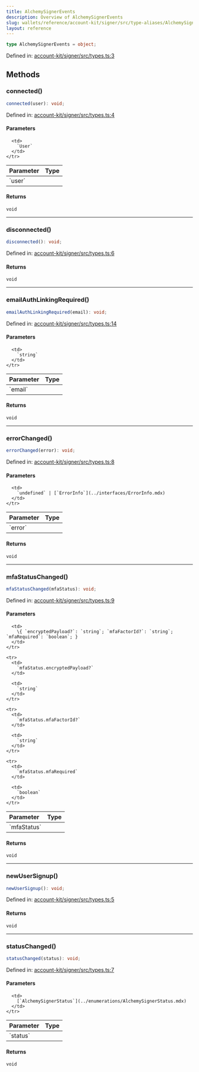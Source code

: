 ```yaml
---
title: AlchemySignerEvents
description: Overview of AlchemySignerEvents
slug: wallets/reference/account-kit/signer/src/type-aliases/AlchemySignerEvents
layout: reference
---
```


```ts
type AlchemySignerEvents = object;
```

Defined in: [account-kit/signer/src/types.ts:3](https://github.com/alchemyplatform/aa-sdk/blob/08da565ff1e1b5bcae4581d79993c4ed9e522c16/account-kit/signer/src/types.ts#L3)

## Methods

### connected()

```ts
connected(user): void;
```

Defined in: [account-kit/signer/src/types.ts:4](https://github.com/alchemyplatform/aa-sdk/blob/08da565ff1e1b5bcae4581d79993c4ed9e522c16/account-kit/signer/src/types.ts#L4)

#### Parameters

<table>
  <thead>
    <tr>
      <th align="left">Parameter</th>
      <th align="left">Type</th>
    </tr>
  </thead>

  <tbody>
    <tr>
      <td>
        `user`
      </td>

      <td>
        `User`
      </td>
    </tr>

  </tbody>
</table>

#### Returns

`void`

---

### disconnected()

```ts
disconnected(): void;
```

Defined in: [account-kit/signer/src/types.ts:6](https://github.com/alchemyplatform/aa-sdk/blob/08da565ff1e1b5bcae4581d79993c4ed9e522c16/account-kit/signer/src/types.ts#L6)

#### Returns

`void`

---

### emailAuthLinkingRequired()

```ts
emailAuthLinkingRequired(email): void;
```

Defined in: [account-kit/signer/src/types.ts:14](https://github.com/alchemyplatform/aa-sdk/blob/08da565ff1e1b5bcae4581d79993c4ed9e522c16/account-kit/signer/src/types.ts#L14)

#### Parameters

<table>
  <thead>
    <tr>
      <th align="left">Parameter</th>
      <th align="left">Type</th>
    </tr>
  </thead>

  <tbody>
    <tr>
      <td>
        `email`
      </td>

      <td>
        `string`
      </td>
    </tr>

  </tbody>
</table>

#### Returns

`void`

---

### errorChanged()

```ts
errorChanged(error): void;
```

Defined in: [account-kit/signer/src/types.ts:8](https://github.com/alchemyplatform/aa-sdk/blob/08da565ff1e1b5bcae4581d79993c4ed9e522c16/account-kit/signer/src/types.ts#L8)

#### Parameters

<table>
  <thead>
    <tr>
      <th align="left">Parameter</th>
      <th align="left">Type</th>
    </tr>
  </thead>

  <tbody>
    <tr>
      <td>
        `error`
      </td>

      <td>
        `undefined` | [`ErrorInfo`](../interfaces/ErrorInfo.mdx)
      </td>
    </tr>

  </tbody>
</table>

#### Returns

`void`

---

### mfaStatusChanged()

```ts
mfaStatusChanged(mfaStatus): void;
```

Defined in: [account-kit/signer/src/types.ts:9](https://github.com/alchemyplatform/aa-sdk/blob/08da565ff1e1b5bcae4581d79993c4ed9e522c16/account-kit/signer/src/types.ts#L9)

#### Parameters

<table>
  <thead>
    <tr>
      <th align="left">Parameter</th>
      <th align="left">Type</th>
    </tr>
  </thead>

  <tbody>
    <tr>
      <td>
        `mfaStatus`
      </td>

      <td>
        \{ `encryptedPayload?`: `string`; `mfaFactorId?`: `string`; `mfaRequired`: `boolean`; }
      </td>
    </tr>

    <tr>
      <td>
        `mfaStatus.encryptedPayload?`
      </td>

      <td>
        `string`
      </td>
    </tr>

    <tr>
      <td>
        `mfaStatus.mfaFactorId?`
      </td>

      <td>
        `string`
      </td>
    </tr>

    <tr>
      <td>
        `mfaStatus.mfaRequired`
      </td>

      <td>
        `boolean`
      </td>
    </tr>

  </tbody>
</table>

#### Returns

`void`

---

### newUserSignup()

```ts
newUserSignup(): void;
```

Defined in: [account-kit/signer/src/types.ts:5](https://github.com/alchemyplatform/aa-sdk/blob/08da565ff1e1b5bcae4581d79993c4ed9e522c16/account-kit/signer/src/types.ts#L5)

#### Returns

`void`

---

### statusChanged()

```ts
statusChanged(status): void;
```

Defined in: [account-kit/signer/src/types.ts:7](https://github.com/alchemyplatform/aa-sdk/blob/08da565ff1e1b5bcae4581d79993c4ed9e522c16/account-kit/signer/src/types.ts#L7)

#### Parameters

<table>
  <thead>
    <tr>
      <th align="left">Parameter</th>
      <th align="left">Type</th>
    </tr>
  </thead>

  <tbody>
    <tr>
      <td>
        `status`
      </td>

      <td>
        [`AlchemySignerStatus`](../enumerations/AlchemySignerStatus.mdx)
      </td>
    </tr>

  </tbody>
</table>

#### Returns

`void`
